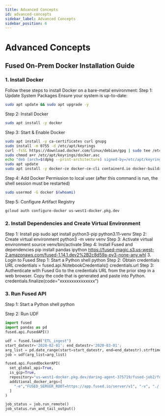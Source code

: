 ```yaml
---
title: Advanced Concepts
id: advanced-concepts
sidebar_label: Advanced Concepts
sidebar_position: 6
---
```


# Advanced Concepts

## Fused On-Prem Docker Installation Guide

### 1. Install Docker

Follow these steps to install Docker on a bare-metal environment:
Step 1: Update System Packages
Ensure your system is up-to-date:

```bash
sudo apt update && sudo apt upgrade -y
```

Step 2: Install Docker
```bash
sudo apt install -y docker
```

Step 3: Start & Enable Docker
```bash
sudo apt install -y ca-certificates curl gnupg
sudo install -m 0755 -d /etc/apt/keyrings
curl -fsSL https://download.docker.com/linux/debian/gpg | sudo tee /etc/apt/keyrings/docker.asc > /dev/null
sudo chmod a+r /etc/apt/keyrings/docker.asc
echo "deb [arch=$(dpkg --print-architecture) signed-by=/etc/apt/keyrings/docker.asc] https://download.docker.com/linux/debian $(lsb_release -cs) stable" | sudo tee /etc/apt/sources.list.d/docker.list > /dev/null
sudo apt update
sudo apt install -y docker-ce docker-ce-cli containerd.io docker-buildx-plugin docker-compose-plugin
```

Step 4: Add Docker Permission to local user (after this command is run, the shell session must be restarted)
```bash
sudo usermod -G docker $(whoami)
```

Step 5: Configure Artifact Registry
```bash
gcloud auth configure-docker us-west1-docker.pkg.dev
```

### 2. Install Dependencies and Create Virtual Environment

Step 1: Install pip
sudo apt install python3-pip python3.11-venv
Step 2: Create virtual environment
python3 -m venv venv
Step 3: Activate virtual environment
source venv/bin/activate
Step 4: Install Fused and dependencies
pip install pandas ipython https://fused-magic.s3.us-west-2.amazonaws.com/fused-1.14.1.dev2%2B2c8d59a-py3-none-any.whl
3. Login to Fused
Step 1: Start a Python shell
python
Step 2: Obtain credentials URL
credentials = fused.api.NotebookCredentials()
credentials.url
Step 3: Authenticate with Fused
Go to the credentials URL from the prior step in a web browser. Copy the code that is generated and paste into Python.
credentials.finalize(code="xxxxxxxxxxxxxxx")

### 3. Run Fused API

Step 1: Start a Python shell
python

Step 2: Run UDF

```python showLineNumbers
import fused
import pandas as pd
fused.api.FusedAPI()

udf = fused.load("ETL_ingest")
start_datestr='2020-02-01'; end_datestr='2020-03-01';
arg_list = pd.date_range(start=start_datestr, end=end_datestr).strftime('%Y-%m-%d').tolist()
job = udf(arg_list=arg_list)

fused.api.FusedDockerAPI(
  set_global_api=True,
  is_gcp=True,
  repository="us-west1-docker.pkg.dev/daring-agent-375719/fused-job2/fused-job2",
  additional_docker_args=[
    "-e","FUSED_SERVER_ROOT=https://app.fused.io/server/v1", "-v", "./.fused:/root/.fused"
  ]
)

job_status = job.run_remote()
job_status.run_and_tail_output()
```